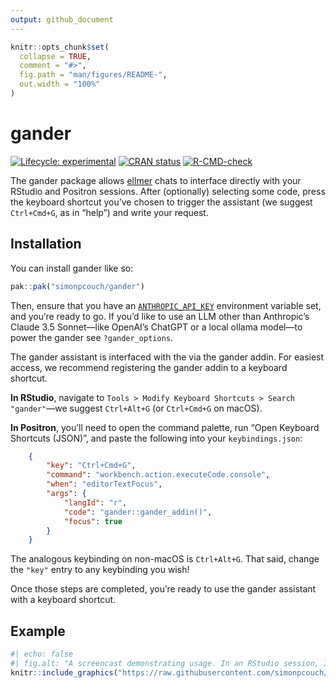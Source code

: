 ```yaml
---
output: github_document
---
```


<!-- README.md is generated from README.Rmd. Please edit that file -->

```r
knitr::opts_chunk$set(
  collapse = TRUE,
  comment = "#>",
  fig.path = "man/figures/README-",
  out.width = "100%"
)
```

# gander

<!-- badges: start -->
[![Lifecycle: experimental](https://img.shields.io/badge/lifecycle-experimental-orange.svg)](https://lifecycle.r-lib.org/articles/stages.html#experimental)
[![CRAN status](https://www.r-pkg.org/badges/version/gander)](https://CRAN.R-project.org/package=gander)
[![R-CMD-check](https://github.com/simonpcouch/gander/actions/workflows/R-CMD-check.yaml/badge.svg)](https://github.com/simonpcouch/gander/actions/workflows/R-CMD-check.yaml)
<!-- badges: end -->

The gander package allows [ellmer](https://ellmer.tidyverse.org) chats to interface directly with your RStudio and Positron sessions. After (optionally) selecting some code, press the keyboard shortcut you've chosen to trigger the assistant (we suggest `Ctrl+Cmd+G`, as in "help") and write your request.

## Installation

You can install gander like so:

``` r
pak::pak("simonpcouch/gander")
```

Then, ensure that you have an [`ANTHROPIC_API_KEY`](https://console.anthropic.com/) environment variable set, and you're ready to go. If you'd like to use an LLM other than Anthropic's Claude 3.5 Sonnet—like OpenAI's ChatGPT or a local ollama model—to power the gander see `?gander_options`.

The gander assistant is interfaced with the via the gander addin. For easiest access, we recommend registering the gander addin to a keyboard shortcut.

**In RStudio**, navigate to `Tools > Modify Keyboard Shortcuts > Search "gander"`—we suggest `Ctrl+Alt+G` (or `Ctrl+Cmd+G` on macOS).

**In Positron**, you'll need to open the command palette, run "Open Keyboard Shortcuts (JSON)", and paste the following into your `keybindings.json`:

```json
    {
        "key": "Ctrl+Cmd+G",
        "command": "workbench.action.executeCode.console",
        "when": "editorTextFocus",
        "args": {
            "langId": "r",
            "code": "gander::gander_addin()",
            "focus": true
        }
    }
```

The analogous keybinding on non-macOS is `Ctrl+Alt+G`. That said, change the `"key"` entry to any keybinding you wish!

Once those steps are completed, you're ready to use the gander assistant with a keyboard shortcut.

## Example

```r
#| echo: false
#| fig.alt: "A screencast demonstrating usage. In an RStudio session, I select some ggplot code, trigger the addin and type 'add axis labels', and then the model adds the needed code in-place."
knitr::include_graphics("https://raw.githubusercontent.com/simonpcouch/gander/refs/heads/main/inst/figs/gander.gif")
```
